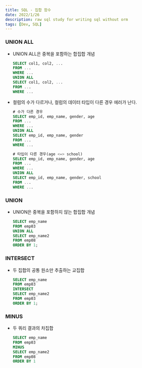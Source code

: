 ```yaml
---
title: SQL - 집합 함수
date: 2022/1/26
description: raw sql study for writing sql without orm
tags: [Dev, SQL]
---
```


### UNION ALL
- UNION ALL은 중복을 포함하는 합집합 개념
    ```sql
    SELECT col1, col2, ...
    FROM ...
    WHERE ...
    UNION ALL
    SELECT col1, col2, ...
    FROM ...
    WHERE ...
    ```

- 컬럼의 수가 다르거나, 컬럼의 데이터 타입이 다른 경우 에러가 난다.
    ```sql
    # 수가 다른 경우
    SELECT emp_id, emp_name, gender, age
    FROM ...
    WHERE ...
    UNION ALL
    SELECT emp_id, emp_name, gender
    FROM ...
    WHERE ...
    ```

    ```sql
    # 타입이 다른 경우(age <=> school)
    SELECT emp_id, emp_name, gender, age
    FROM ...
    WHERE ...
    UNION ALL
    SELECT emp_id, emp_name, gender, school
    FROM ...
    WHERE ...
    ```

### UNION
- UNION은 중복을 포함하지 않는 합집합 개념
    ```sql
    SELECT emp_name
    FROM emp03
    UNION ALL
    SELECT emp_name2
    FROM emp08
    ORDER BY 1;
    ```

### INTERSECT
- 두 집합의 공통 원소만 추출하는 교집합
    ```sql
    SELECT emp_name
    FROM emp03
    INTERSECT
    SELECT emp_name2
    FROM emp03
    ORDER BY 1;
    ```

### MINUS
- 두 쿼리 결과의 차집합
    ```sql
    SELECT emp_name
    FROM emp03
    MINUS
    SELECT emp_name2
    FROM emp08
    ORDER BY 1
    ```
